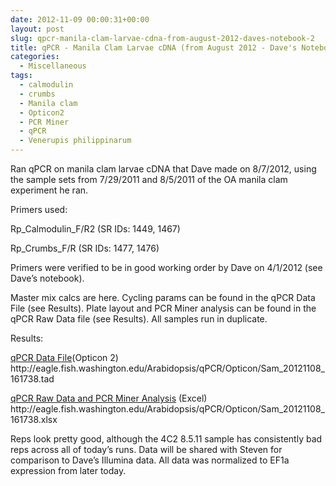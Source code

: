 ```yaml
---
date: 2012-11-09 00:00:31+00:00
layout: post
slug: qpcr-manila-clam-larvae-cdna-from-august-2012-daves-notebook-2
title: qPCR - Manila Clam Larvae cDNA (from August 2012 - Dave's Notebook)
categories:
  - Miscellaneous
tags:
  - calmodulin
  - crumbs
  - Manila clam
  - Opticon2
  - PCR Miner
  - qPCR
  - Venerupis philippinarum
---
```


Ran qPCR on manila clam larvae cDNA that Dave made on 8/7/2012, using the sample sets from 7/29/2011 and 8/5/2011 of the OA manila clam experiment he ran.

Primers used:

Rp_Calmodulin_F/R2 (SR IDs: 1449, 1467)

Rp_Crumbs_F/R (SR IDs: 1477, 1476)

Primers were verified to be in good working order by Dave on 4/1/2012 (see Dave's notebook).

Master mix calcs are here. Cycling params can be found in the qPCR Data File (see Results). Plate layout and PCR Miner analysis can be found in the qPCR Raw Data file (see Results). All samples run in duplicate.

Results:

[qPCR Data File](https://eagle.fish.washington.edu/Arabidopsis/qPCR/Opticon/Sam_20121108_161738.tad)(Opticon 2) http://eagle.fish.washington.edu/Arabidopsis/qPCR/Opticon/Sam_20121108_161738.tad

[qPCR Raw Data and PCR Miner Analysis](https://eagle.fish.washington.edu/Arabidopsis/qPCR/Opticon/Sam_20121108_161738.xlsx) (Excel) http://eagle.fish.washington.edu/Arabidopsis/qPCR/Opticon/Sam_20121108_161738.xlsx

Reps look pretty good, although the 4C2 8.5.11 sample has consistently bad reps across all of today's runs. Data will be shared with Steven for comparison to Dave's Illumina data. All data was normalized to EF1a expression from later today.

